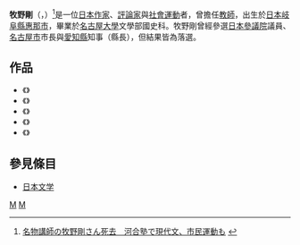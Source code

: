{{japanese|japanese=牧野剛|kana=まきの　つよし|romaji=Makino Tsuyoshi}}
'''牧野剛'''（{{lang|ja|牧野剛，まきの　つよし}}，{{bd|1945年|9月24日|2016年|5月20日}}）<ref>[http://www.asahi.com/articles/ASJ5Q6GW4J5QOIPE01H.html 名物講師の牧野剛さん死去　河合塾で現代文、市民運動も] {{Wayback|url=http://www.asahi.com/articles/ASJ5Q6GW4J5QOIPE01H.html |date=20210210113147 }} {{ja icon}}</ref>是一位[[日本|日本]][[作家|作家]]、[[評論家|評論家]]與[[社會運動|社會運動]]者，曾擔任[[教師|教師]]，出生於[[日本|日本]][[岐阜縣|岐阜縣]][[惠那市|惠那市]]，畢業於[[名古屋大學|名古屋大學]]文學部國史科。牧野剛曾經參選[[日本參議院|日本參議院]]議員、[[名古屋市|名古屋市]]市長與[[愛知縣|愛知縣]]知事（縣長），但結果皆為落選。

==作品==
*《{{lang|ja|予備校にあう}}》
*《{{lang|ja|されど予備校: 予備校から“世界"を覗る}}》
*《{{lang|ja|浪人しないで何が人生だ！「成功する浪人生活」の過ごし方}}》
*《{{lang|ja|河合塾マキノ流！国語トレーニング}}》 
*《{{lang|ja|30年後の「大学解体」}}》
==參見條目==
*[[日本文学|日本文学]]
{{Authority control}}
{{Japan-writer-stub}}
[[Category:日本作家|M]]
[[Category:名古屋大學校友|M]]